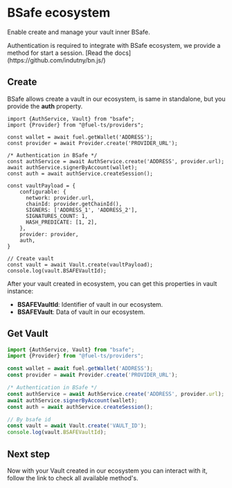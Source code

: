 
# BSafe ecosystem

Enable create and manage your vault inner BSafe.

<Callout type="warning">
    Authentication is required to integrate with BSafe ecosystem, we provide a method for start a session.
    [Read the docs](https://github.com/indutny/bn.js/)
</Callout>

## Create

BSafe allows create a vault in our ecosystem, is same in standalone, but you provide the **auth** property.

```tsx copy
import {AuthService, Vault} from "bsafe";
import {Provider} from "@fuel-ts/providers";

const wallet = await fuel.getWallet('ADDRESS');
const provider = await Provider.create('PROVIDER_URL');

/* Authentication in BSafe */
const authService = await AuthService.create('ADDRESS', provider.url);
await authService.signerByAccount(wallet);
const auth = await authService.createSession();

const vaultPayload = {
    configurable: {
      network: provider.url,
      chainId: provider.getChainId(),
      SIGNERS: ['ADDRESS_1', 'ADDRESS_2'],
      SIGNATURES_COUNT: 1,
      HASH_PREDICATE: [1, 2],
    },
    provider: provider,
    auth,
}

// Create vault
const vault = await Vault.create(vaultPayload);
console.log(vault.BSAFEVaultId);
```

After your vault created in ecosystem, you can get this properties in vault instance:
- **BSAFEVaultId**: Identifier of vault in our ecosystem.
- **BSAFEVault**: Data of vault in our ecosystem.

## Get Vault

```ts copy
import {AuthService, Vault} from "bsafe";
import {Provider} from "@fuel-ts/providers";

const wallet = await fuel.getWallet('ADDRESS');
const provider = await Provider.create('PROVIDER_URL');

/* Authentication in BSafe */
const authService = await AuthService.create('ADDRESS', provider.url);
await authService.signerByAccount(wallet);
const auth = await authService.createSession();

// By bsafe id
const vault = await Vault.create('VAULT_ID');
console.log(vault.BSAFEVaultId);

```

## Next step

Now with your Vault created in our ecosystem you can interact with it, follow the link to check all available method's.

<Cards num={1}>
    <Card arrow title="Vault methods" href="/quick-start/vault/methods" />
</Cards>
